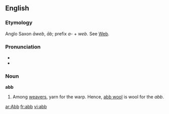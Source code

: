 ==English==

===Etymology===
Anglo Saxon ''āweb'', ''āb''; prefix ''a-'' + ''web''. See [[web|Web]].

===Pronunciation===
*{{IPA|/æb/}}
*{{rhymes|æb}}

===Noun===
'''abb'''

# Among [[weavers]], yarn for the warp. Hence, [[abb wool]] is wool for the ''abb''.

[[ar:Abb]]
[[fr:abb]]
[[vi:abb]]